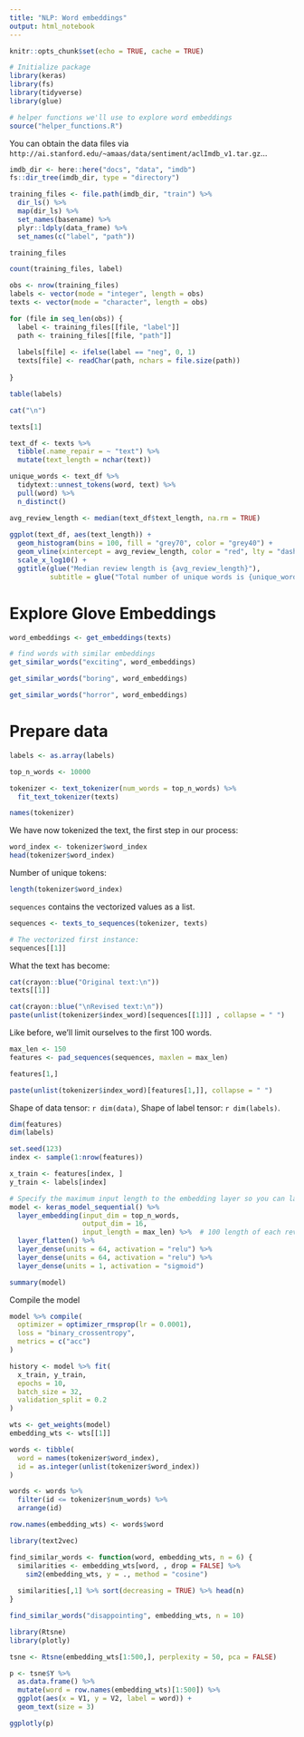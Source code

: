 ```yaml
---
title: "NLP: Word embeddings"
output: html_notebook
---
```


```r
knitr::opts_chunk$set(echo = TRUE, cache = TRUE)

# Initialize package
library(keras)
library(fs)
library(tidyverse)
library(glue)

# helper functions we'll use to explore word embeddings
source("helper_functions.R")
```

You can obtain the data files via `http://ai.stanford.edu/~amaas/data/sentiment/aclImdb_v1.tar.gz`...

```r
imdb_dir <- here::here("docs", "data", "imdb")
fs::dir_tree(imdb_dir, type = "directory")
```

```r
training_files <- file.path(imdb_dir, "train") %>%
  dir_ls() %>%
  map(dir_ls) %>%
  set_names(basename) %>%
  plyr::ldply(data_frame) %>%
  set_names(c("label", "path"))

training_files
```

```r
count(training_files, label)
```


```r
obs <- nrow(training_files)
labels <- vector(mode = "integer", length = obs)
texts <- vector(mode = "character", length = obs)

for (file in seq_len(obs)) {
  label <- training_files[[file, "label"]]
  path <- training_files[[file, "path"]]
  
  labels[file] <- ifelse(label == "neg", 0, 1)
  texts[file] <- readChar(path, nchars = file.size(path)) 
  
}
```

```r
table(labels)

cat("\n")

texts[1]
```

```r
text_df <- texts %>%
  tibble(.name_repair = ~ "text") %>%
  mutate(text_length = nchar(text))

unique_words <- text_df %>%
  tidytext::unnest_tokens(word, text) %>%
  pull(word) %>%
  n_distinct()

avg_review_length <- median(text_df$text_length, na.rm = TRUE)
  
ggplot(text_df, aes(text_length)) +
  geom_histogram(bins = 100, fill = "grey70", color = "grey40") +
  geom_vline(xintercept = avg_review_length, color = "red", lty = "dashed") +
  scale_x_log10() +
  ggtitle(glue("Median review length is {avg_review_length}"),
          subtitle = glue("Total number of unique words is {unique_words}"))
```


# Explore Glove Embeddings

```r
word_embeddings <- get_embeddings(texts)

# find words with similar embeddings
get_similar_words("exciting", word_embeddings)

get_similar_words("boring", word_embeddings)

get_similar_words("horror", word_embeddings)
```


# Prepare data

```r
labels <- as.array(labels)
```

```r
top_n_words <- 10000

tokenizer <- text_tokenizer(num_words = top_n_words) %>% 
  fit_text_tokenizer(texts)

names(tokenizer)
```

We have now tokenized the text, the first step in our process:

```r
word_index <- tokenizer$word_index
head(tokenizer$word_index)
```

Number of unique tokens:

```r
length(tokenizer$word_index)
```

`sequences` contains the vectorized values as a list.

```r
sequences <- texts_to_sequences(tokenizer, texts)
```

```r
# The vectorized first instance:
sequences[[1]]
```

What the text has become:

```r
cat(crayon::blue("Original text:\n"))
texts[[1]]

cat(crayon::blue("\nRevised text:\n"))
paste(unlist(tokenizer$index_word)[sequences[[1]]] , collapse = " ")
```


Like before, we'll limit ourselves to the first 100 words.

```r
max_len <- 150
features <- pad_sequences(sequences, maxlen = max_len)
```

```r
features[1,]
```

```r
paste(unlist(tokenizer$index_word)[features[1,]], collapse = " ")
```

Shape of data tensor: `r dim(data)`, Shape of label tensor: `r dim(labels)`.

```r
dim(features)
dim(labels)
```




```r
set.seed(123)
index <- sample(1:nrow(features))

x_train <- features[index, ]
y_train <- labels[index]
```

```r
# Specify the maximum input length to the embedding layer so you can later flatten the embedded inputs.
model <- keras_model_sequential() %>%
  layer_embedding(input_dim = top_n_words, 
                  output_dim = 16,
                  input_length = max_len) %>%  # 100 length of each review.
  layer_flatten() %>% 
  layer_dense(units = 64, activation = "relu") %>%
  layer_dense(units = 64, activation = "relu") %>%
  layer_dense(units = 1, activation = "sigmoid")

summary(model)
```

Compile the model

```r
model %>% compile(
  optimizer = optimizer_rmsprop(lr = 0.0001),
  loss = "binary_crossentropy",
  metrics = c("acc")
)
```

```r
history <- model %>% fit(
  x_train, y_train,
  epochs = 10,
  batch_size = 32,
  validation_split = 0.2
)
```

```r
wts <- get_weights(model)
embedding_wts <- wts[[1]]
```

```r
words <- tibble(
  word = names(tokenizer$word_index), 
  id = as.integer(unlist(tokenizer$word_index))
)

words <- words %>%
  filter(id <= tokenizer$num_words) %>%
  arrange(id)

row.names(embedding_wts) <- words$word
```

```r
library(text2vec)

find_similar_words <- function(word, embedding_wts, n = 6) {
  similarities <- embedding_wts[word, , drop = FALSE] %>%
    sim2(embedding_wts, y = ., method = "cosine")
  
  similarities[,1] %>% sort(decreasing = TRUE) %>% head(n)
}
```
 
```r
find_similar_words("disappointing", embedding_wts, n = 10)
```
 
```r
library(Rtsne)
library(plotly)

tsne <- Rtsne(embedding_wts[1:500,], perplexity = 50, pca = FALSE)

p <- tsne$Y %>%
  as.data.frame() %>%
  mutate(word = row.names(embedding_wts)[1:500]) %>%
  ggplot(aes(x = V1, y = V2, label = word)) + 
  geom_text(size = 3)

ggplotly(p)
```
 
 